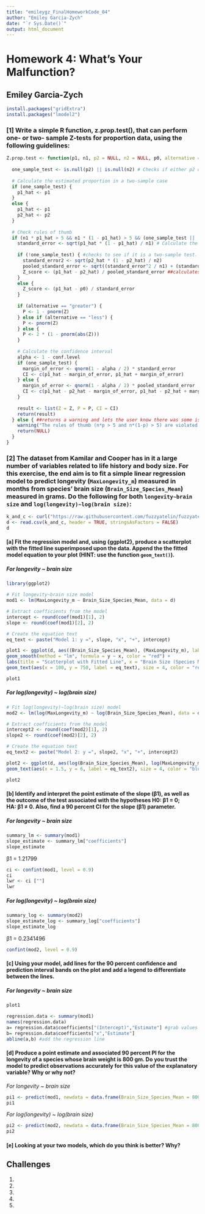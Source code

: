 ```yaml
---
title: "emileygz_FinalHomeworkCode_04"
author: "Emiley Garcia-Zych"
date: "`r Sys.Date()`"
output: html_document
---
```


# Homework 4: What's Your Malfunction?

## Emiley Garcia-Zych

```r
install.packages("gridExtra")
install.packages("lmodel2")
```

### [1] Write a simple R function, z.prop.test(), that can perform one- or two- sample Z-tests for proportion data, using the following guidelines:

```r
Z.prop.test <- function(p1, n1, p2 = NULL, n2 = NULL, p0, alternative = "two.sided", conf.level = 0.95) { # defines a new fucntion "Z.prop.test()" that takes the arguments "p1" and "p2", sample sizes "n1" and "n2", null hypothesis proportion "p0", the type of test, and confidence level of 95%. If p2 and n2 are not provided, the test will be able to run a one-sample test. 
  
  one_sample_test <- is.null(p2) || is.null(n2) # Checks if either p2 or n2 is NULL to determine one-sample or two-sample test
  
  # Calculate the estimated proportion in a two-sample case
  if (one_sample_test) {
    p1_hat <- p1
  } 
  else {
    p1_hat <- p1
    p2_hat <- p2
  }
  
  # Check rules of thumb
  if (n1 * p1_hat > 5 && n1 * (1 - p1_hat) > 5 && (one_sample_test || (n2 * p2_hat > 5 && n2 * (1 - p2_hat) > 5))) { ##makes sure both samples are large enough to run the tests. 
    standard_error <- sqrt(p1_hat * (1 - p1_hat) / n1) # Calculate the standard error
    
    if (!one_sample_test) { #checks to see if it is a two-sample test. If it is a one-sample test, it continues to the else...
      standard_error2 <- sqrt(p2_hat * (1 - p2_hat) / n2)
      pooled_standard_error <- sqrt((standard_error^2 / n1) + (standard_error2^2 / n2))
      Z_score <- (p1_hat - p2_hat) / pooled_standard_error ##calculates Z statistic 
    } 
    else {
      Z_score <- (p1_hat - p0) / standard_error
    }
    
    if (alternative == "greater") {
      P <- 1 - pnorm(Z)
    } else if (alternative == "less") {
      P <- pnorm(Z)
    } else {
      P <- 2 * (1 - pnorm(abs(Z)))
    }
    
    # Calculate the confidence interval
    alpha <- 1 - conf.level
    if (one_sample_test) {
      margin_of_error <- qnorm(1 - alpha / 2) * standard_error
      CI <- c(p1_hat - margin_of_error, p1_hat + margin_of_error)
    } else {
      margin_of_error <- qnorm(1 - alpha / 2) * pooled_standard_error
      CI <- c(p1_hat - p2_hat - margin_of_error, p1_hat - p2_hat + margin_of_error)
    } 
    
    result <- list(Z = Z, P = P, CI = CI)
    return(result)
  } else { ##returns a warning and lets the user know there was some issue with the data. 
    warning("The rules of thumb (n*p > 5 and n*(1-p) > 5) are violated. The results may not be valid.")
    return(NULL)
  }
}

```

### [2] The dataset from Kamilar and Cooper has in it a large number of variables related to life history and body size. For this exercise, the end aim is to fit a simple linear regression model to predict longevity (`MaxLongevity_m`) measured in months from species' brain size (`Brain_Size_Species_Mean`) measured in grams. Do the following for both `longevity~brain size` and `log(longevity)~log(brain size)`:

```r
k_and_c <- curl("https://raw.githubusercontent.com/fuzzyatelin/fuzzyatelin.github.io/master/AN588_Fall23/KamilarAndCooperData.csv")
d <- read.csv(k_and_c, header = TRUE, stringsAsFactors = FALSE)
d
```

#### [a] Fit the regression model and, using {ggplot2}, produce a scatterplot with the fitted line superimposed upon the data. Append the the fitted model equation to your plot (HINT: use the function `geom_text()`).

##### *For longevity \~ brain size*

```r
library(ggplot2)

# Fit longevity~brain size model
mod1 <- lm(MaxLongevity_m ~ Brain_Size_Species_Mean, data = d)

# Extract coefficients from the model
intercept <- round(coef(mod1)[1], 2)
slope <- round(coef(mod1)[2], 2)

# Create the equation text
eq_text <- paste("Model 1: y =", slope, "x", "+", intercept)

plot1 <- ggplot(d, aes((Brain_Size_Species_Mean), (MaxLongevity_m), label = rownames(d))) + geom_point() + 
geom_smooth(method = "lm", formula = y ~ x, color = "red") + 
labs(title = "Scatterplot with Fitted Line", x = "Brain Size (Species Mean)", y = "Max Longevity (Months)") + 
geom_text(aes(x = 100, y = 750, label = eq_text), size = 4, color = "red") 

plot1
```

##### *For log(longevity) \~ log(brain size)*

```r
# Fit log(longevity)~log(brain size) model
mod2 <- lm(log(MaxLongevity_m) ~ log(Brain_Size_Species_Mean), data = d)

# Extract coefficients from the model
intercept2 <- round(coef(mod2)[1], 2)
slope2 <- round(coef(mod2)[2], 2)

# Create the equation text
eq_text2 <- paste("Model 2: y =", slope2, "x", "+", intercept2)

plot2 <- ggplot(d, aes(log(Brain_Size_Species_Mean), log(MaxLongevity_m), label = rownames(d)))+ geom_point() + geom_smooth(method = "lm", formula = y ~ x, color = "blue") + labs(title = "log(longevity)~log(brain size) model", x = "log(Brain Size (Species Mean))", y = "log(Max Longevity (Months))") + 
geom_text(aes(x = 1.5, y = 6, label = eq_text2), size = 4, color = "blue") 

plot2

```

#### [b] Identify and interpret the point estimate of the slope (β1), as well as the outcome of the test associated with the hypotheses H0: β1 = 0; HA: β1 ≠ 0. Also, find a 90 percent CI for the slope (β1) parameter.

##### *For longevity \~ brain size*

```r
summary_lm <- summary(mod1)
slope_estimate <- summary_lm["coefficients"]
slope_estimate
```

β1 = 1.21799

```r
ci <- confint(mod1, level = 0.9)
ci
lwr <- ci [""]
lwr
```

##### *For log(longevity) \~ log(brain size)*

```r
summary_log <- summary(mod2)
slope_estimate_log <- summary_log["coefficients"]
slope_estimate_log
```

β1 = 0.2341496

```r
confint(mod2, level = 0.9)
```

#### [c] Using your model, add lines for the 90 percent confidence and prediction interval bands on the plot and add a legend to differentiate between the lines.

##### *For longevity \~ brain size*

```r
plot1

regression.data <- summary(mod1)
names(regression.data)
a= regression.data$coefficients["(Intercept)","Estimate"] #grab values
b= regression.data$coefficients["x","Estimate"]
abline(a,b) #add the regression line
```

#### [d] Produce a point estimate and associated 90 percent PI for the longevity of a species whose brain weight is 800 gm. Do you trust the model to predict observations accurately for this value of the explanatory variable? Why or why not?

*For longevity \~ brain size*

```r
pi1 <- predict(mod1, newdata = data.frame(Brain_Size_Species_Mean = 800), interval = "prediction", level = 0.90)
pi1
```

*For log(longevity) \~ log(brain size)*

```r
pi2 <- predict(mod2, newdata = data.frame(Brain_Size_Species_Mean = 800), interval = "prediction", level = 0.90)
pi2
```

#### [e] Looking at your two models, which do you think is better? Why?

## Challenges

1.  
2.  
3.  
4.  
5.  
